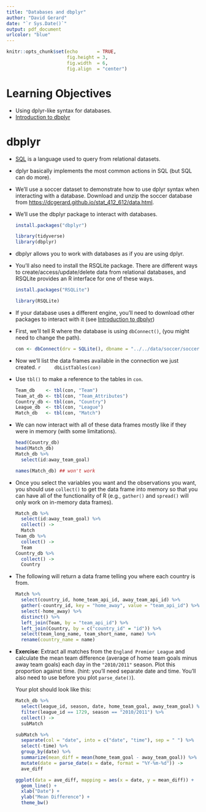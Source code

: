 ```yaml
---
title: "Databases and dbplyr"
author: "David Gerard"
date: "`r Sys.Date()`"
output: pdf_document
urlcolor: "blue"
---
```



```r
knitr::opts_chunk$set(echo       = TRUE, 
                      fig.height = 3, 
                      fig.width  = 6,
                      fig.align  = "center")
```

# Learning Objectives

- Using dplyr-like syntax for databases.
- [Introduction to dbplyr](https://cran.r-project.org/web/packages/dbplyr/vignettes/dbplyr.html)

# dbplyr

- [SQL](https://en.wikipedia.org/wiki/SQL) is a language used to query from
  relational datasets.

- dplyr basically implements the most common actions in SQL (but SQL can do more).

- We'll use a soccer dataset to demonstrate how to use dplyr syntax when 
  interacting with a database. Download and unzip the soccer database from
  <https://dcgerard.github.io/stat_412_612/data.html>.
  
- We'll use the dbplyr package to interact with databases.

    ```r
    install.packages("dbplyr")
    ```
    ```r
    library(tidyverse)
    library(dbplyr)
    ```
- dbplyr allows you to work with databases as if you are using dplyr.

- You'll also need to install the RSQLite package. There are different ways to
  create/access/update/delete data from relational databases, and RSQLite 
  provides an R interface for one of these ways.
  
    ```r
    install.packages("RSQLite")
    ```
    ```r
    library(RSQLite)
    ```
    
- If your database uses a different engine, you'll need to download other
  packages to interact with it (see [Introduction to dbplyr](https://cran.r-project.org/web/packages/dbplyr/vignettes/dbplyr.html))
    
- First, we'll tell R where the database is using `dbConnect()`,
  (you might need to change the path).

    ```r
    con <- dbConnect(drv = SQLite(), dbname = "../../data/soccer/soccer.sqlite")
    ```

- Now we'll list the data frames available in the connection we just created.
    ```r
    dbListTables(con)
    ```
    
- Use `tbl()` to make a reference to the tables in `con`.

    ```r
    Team_db    <- tbl(con, "Team")
    Team_at_db <- tbl(con, "Team_Attributes")
    Country_db <- tbl(con, "Country")
    League_db  <- tbl(con, "League")
    Match_db   <- tbl(con, "Match")
    ```
    
- We can now interact with all of these data frames mostly like if they
  were in memory (with some limitations).

    ```r
    head(Country_db)
    head(Match_db)
    Match_db %>%
      select(id:away_team_goal)
    
    names(Match_db) ## won't work
    ```
    
- Once you select the variables you want and the observations you want, you 
  should use `collect()` to get the data frame into memory so that you can have
  all of the functionality of R (e.g., `gather()` and `spread()` will only
  work on in-memory data frames).
  
    ```r
    Match_db %>%
      select(id:away_team_goal) %>%
      collect() ->
      Match
    Team_db %>%
      collect() ->
      Team
    Country_db %>%
      collect() ->
      Country
    ```
    
- The following will return a data frame telling you where each country is from.
    
    ```r
    Match %>%
      select(country_id, home_team_api_id, away_team_api_id) %>%
      gather(-country_id, key = "home_away", value = "team_api_id") %>%
      select(-home_away) %>%
      distinct() %>%
      left_join(Team, by = "team_api_id") %>%
      left_join(Country, by = c("country_id" = "id")) %>%
      select(team_long_name, team_short_name, name) %>%
      rename(country_name = name)
    ```
    
- **Exercise**: Extract all matches from the `England Premier League` and 
  calculate the mean team difference (average of home team goals minus away
  team goals) each day in the `"2010/2011"` season. Plot this proportion 
  against time. (hint: you'll need separate date and time. You'll also need to 
  use before you plot `parse_date()`).
  
    Your plot should look like this:
  
    ```r
    Match_db %>%
      select(league_id, season, date, home_team_goal, away_team_goal) %>%
      filter(league_id == 1729, season == "2010/2011") %>%
      collect() ->
      subMatch
    
    subMatch %>%
      separate(col = "date", into = c("date", "time"), sep = " ") %>%
      select(-time) %>%
      group_by(date) %>%
      summarize(mean_diff = mean(home_team_goal - away_team_goal)) %>%
      mutate(date = parse_date(x = date, format = "%Y-%m-%d")) ->
      ave_diff
    
    ggplot(data = ave_diff, mapping = aes(x = date, y = mean_diff)) +
      geom_line() +
      xlab("Date") +
      ylab("Mean Difference") +
      theme_bw()
    ```
  
    
  






